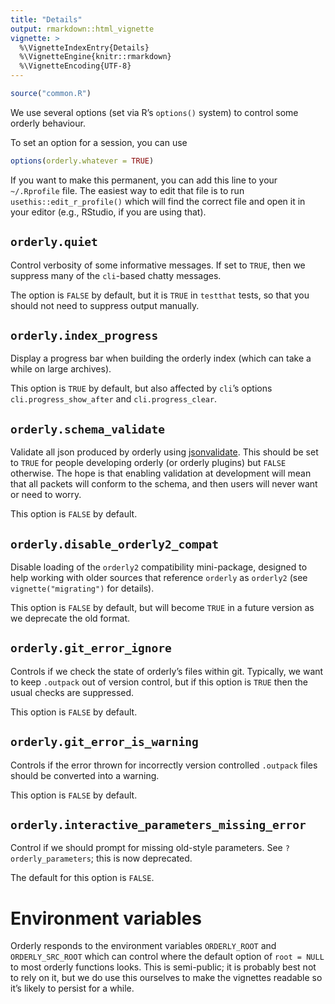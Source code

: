 ```yaml
---
title: "Details"
output: rmarkdown::html_vignette
vignette: >
  %\VignetteIndexEntry{Details}
  %\VignetteEngine{knitr::rmarkdown}
  %\VignetteEncoding{UTF-8}
---
```


```r
source("common.R")
```

We use several options (set via R's `options()` system) to control some orderly behaviour.

To set an option for a session, you can use

```r
options(orderly.whatever = TRUE)
```

If you want to make this permanent, you can add this line to your `~/.Rprofile` file.  The easiest way to edit that file is to run `usethis::edit_r_profile()` which will find the correct file and open it in your editor (e.g., RStudio, if you are using that).

## `orderly.quiet`

Control verbosity of some informative messages.  If set to `TRUE`, then we suppress many of the `cli`-based chatty messages.

The option is `FALSE` by default, but it is `TRUE` in `testthat` tests, so that you should not need to suppress output manually.

## `orderly.index_progress`

Display a progress bar when building the orderly index (which can take a while on large archives).

This option is `TRUE` by default, but also affected by `cli`'s options `cli.progress_show_after` and `cli.progress_clear`.

## `orderly.schema_validate`

Validate all json produced by orderly using [jsonvalidate](https://docs.ropensci.org/jsonvalidate/).  This should be set to `TRUE` for people developing orderly (or orderly plugins) but `FALSE` otherwise.  The hope is that enabling validation at development will mean that all packets will conform to the schema, and then users will never want or need to worry.

This option is `FALSE` by default.

## `orderly.disable_orderly2_compat`

Disable loading of the `orderly2` compatibility mini-package, designed to help working with older sources that reference `orderly` as `orderly2` (see `vignette("migrating")` for details).

This option is `FALSE` by default, but will become `TRUE` in a future version as we deprecate the old format.

## `orderly.git_error_ignore`

Controls if we check the state of orderly's files within git.  Typically, we want to keep `.outpack` out of version control, but if this option is `TRUE` then the usual checks are suppressed.

This option is `FALSE` by default.

## `orderly.git_error_is_warning`

Controls if the error thrown for incorrectly version controlled `.outpack` files should be converted into a warning.

This option is `FALSE` by default.

## `orderly.interactive_parameters_missing_error`

Control if we should prompt for missing old-style parameters.  See `?orderly_parameters`; this is now deprecated.

The default for this option is `FALSE`.

# Environment variables

Orderly responds to the environment variables `ORDERLY_ROOT` and `ORDERLY_SRC_ROOT` which can control where the default option of `root = NULL` to most orderly functions looks.  This is semi-public; it is probably best not to rely on it, but we do use this ourselves to make the vignettes readable so it's likely to persist for a while.
